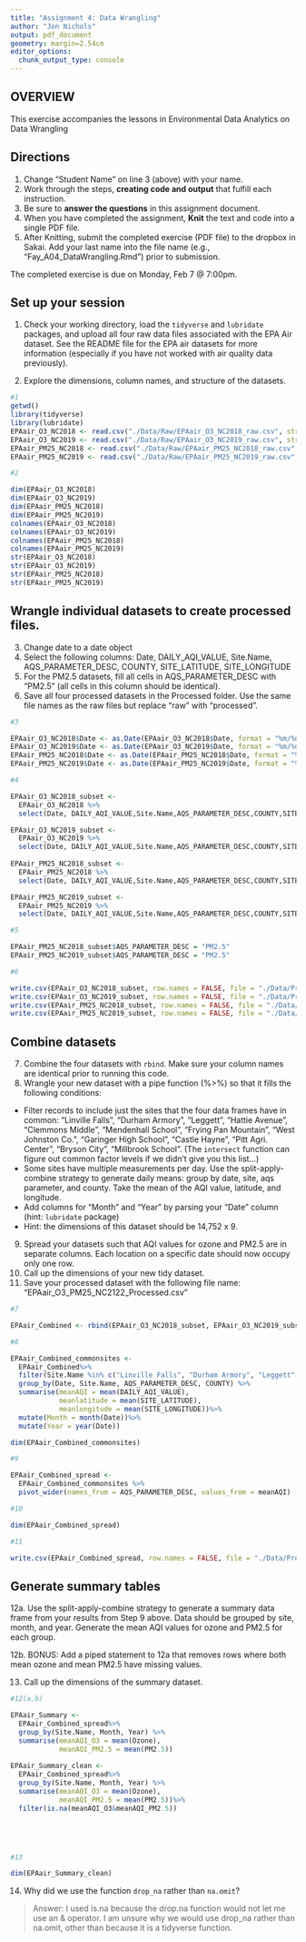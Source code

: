 ```yaml
---
title: "Assignment 4: Data Wrangling"
author: "Jon Nichols"
output: pdf_document
geometry: margin=2.54cm
editor_options: 
  chunk_output_type: console
---
```


## OVERVIEW

This exercise accompanies the lessons in Environmental Data Analytics on Data Wrangling 

## Directions
1. Change "Student Name" on line 3 (above) with your name.
2. Work through the steps, **creating code and output** that fulfill each instruction.
3. Be sure to **answer the questions** in this assignment document.
4. When you have completed the assignment, **Knit** the text and code into a single PDF file.
5. After Knitting, submit the completed exercise (PDF file) to the dropbox in Sakai. Add your last name into the file name (e.g., "Fay_A04_DataWrangling.Rmd") prior to submission.

The completed exercise is due on Monday, Feb 7 @ 7:00pm.

## Set up your session 
1. Check your working directory, load the `tidyverse` and `lubridate` packages, and upload all four raw data files associated with the EPA Air dataset. See the README file for the EPA air datasets for more information (especially if you have not worked with air quality data previously). 

2. Explore the dimensions, column names, and structure of the datasets. 

```r
#1
getwd()
library(tidyverse)
library(lubridate)
EPAair_O3_NC2018 <- read.csv("./Data/Raw/EPAair_O3_NC2018_raw.csv", stringsAsFactors = TRUE)
EPAair_O3_NC2019 <- read.csv("./Data/Raw/EPAair_O3_NC2019_raw.csv", stringsAsFactors = TRUE)
EPAair_PM25_NC2018 <- read.csv("./Data/Raw/EPAair_PM25_NC2018_raw.csv", stringsAsFactors = TRUE)
EPAair_PM25_NC2019 <- read.csv("./Data/Raw/EPAair_PM25_NC2019_raw.csv", stringsAsFactors = TRUE)

#2

dim(EPAair_O3_NC2018)
dim(EPAair_O3_NC2019)
dim(EPAair_PM25_NC2018)
dim(EPAair_PM25_NC2019)
colnames(EPAair_O3_NC2018)
colnames(EPAair_O3_NC2019)
colnames(EPAair_PM25_NC2018)
colnames(EPAair_PM25_NC2019)
str(EPAair_O3_NC2018)
str(EPAair_O3_NC2019)
str(EPAair_PM25_NC2018)
str(EPAair_PM25_NC2019)

```

## Wrangle individual datasets to create processed files.
3. Change date to a date object
4. Select the following columns: Date, DAILY_AQI_VALUE, Site.Name, AQS_PARAMETER_DESC, COUNTY, SITE_LATITUDE, SITE_LONGITUDE
5. For the PM2.5 datasets, fill all cells in AQS_PARAMETER_DESC with "PM2.5" (all cells in this column should be identical).
6. Save all four processed datasets in the Processed folder. Use the same file names as the raw files but replace "raw" with "processed".

```r
#3

EPAair_O3_NC2018$Date <- as.Date(EPAair_O3_NC2018$Date, format = "%m/%d/%Y")
EPAair_O3_NC2019$Date <- as.Date(EPAair_O3_NC2019$Date, format = "%m/%d/%Y")
EPAair_PM25_NC2018$Date <- as.Date(EPAair_PM25_NC2018$Date, format = "%m/%d/%Y")
EPAair_PM25_NC2019$Date <- as.Date(EPAair_PM25_NC2019$Date, format = "%m/%d/%Y")

#4

EPAair_O3_NC2018_subset <- 
  EPAair_O3_NC2018 %>%
  select(Date, DAILY_AQI_VALUE,Site.Name,AQS_PARAMETER_DESC,COUNTY,SITE_LATITUDE,SITE_LONGITUDE)

EPAair_O3_NC2019_subset <- 
  EPAair_O3_NC2019 %>%
  select(Date, DAILY_AQI_VALUE,Site.Name,AQS_PARAMETER_DESC,COUNTY,SITE_LATITUDE,SITE_LONGITUDE)
  
EPAair_PM25_NC2018_subset <- 
  EPAair_PM25_NC2018 %>%
  select(Date, DAILY_AQI_VALUE,Site.Name,AQS_PARAMETER_DESC,COUNTY,SITE_LATITUDE,SITE_LONGITUDE)

EPAair_PM25_NC2019_subset <- 
  EPAair_PM25_NC2019 %>%
  select(Date, DAILY_AQI_VALUE,Site.Name,AQS_PARAMETER_DESC,COUNTY,SITE_LATITUDE,SITE_LONGITUDE)

#5

EPAair_PM25_NC2018_subset$AQS_PARAMETER_DESC = "PM2.5"
EPAair_PM25_NC2019_subset$AQS_PARAMETER_DESC = "PM2.5"

#6

write.csv(EPAair_O3_NC2018_subset, row.names = FALSE, file = "./Data/Processed/EPAair_03_NC2018_processed.csv")
write.csv(EPAair_O3_NC2019_subset, row.names = FALSE, file = "./Data/Processed/EPAair_03_NC2019_processed.csv")
write.csv(EPAair_PM25_NC2018_subset, row.names = FALSE, file = "./Data/Processed/EPAair_PM25_NC2018_processed.csv")
write.csv(EPAair_PM25_NC2019_subset, row.names = FALSE, file = "./Data/Processed/EPAair_PM25_NC2019_processed.csv")

```


## Combine datasets
7. Combine the four datasets with `rbind`. Make sure your column names are identical prior to running this code. 
8. Wrangle your new dataset with a pipe function (%>%) so that it fills the following conditions: 

* Filter records to include just the sites that the four data frames have in common: "Linville Falls", "Durham Armory", "Leggett", "Hattie Avenue", "Clemmons Middle", "Mendenhall School", "Frying Pan Mountain", "West Johnston Co.", "Garinger High School", "Castle Hayne", "Pitt Agri. Center", "Bryson City", "Millbrook School". (The `intersect` function can figure out common factor levels if we didn't give you this list...)
* Some sites have multiple measurements per day. Use the split-apply-combine strategy to generate daily means: group by date, site, aqs parameter, and county. Take the mean of the AQI value, latitude, and longitude.
* Add columns for "Month" and "Year" by parsing your "Date" column (hint: `lubridate` package)
* Hint: the dimensions of this dataset should be 14,752 x 9.

9. Spread your datasets such that AQI values for ozone and PM2.5 are in separate columns. Each location on a specific date should now occupy only one row.
10. Call up the dimensions of your new tidy dataset.
11. Save your processed dataset with the following file name: "EPAair_O3_PM25_NC2122_Processed.csv"

```r
#7

EPAair_Combined <- rbind(EPAair_O3_NC2018_subset, EPAair_O3_NC2019_subset, EPAair_PM25_NC2018_subset, EPAair_PM25_NC2019_subset) 

#8

EPAair_Combined_commonsites <- 
  EPAair_Combined%>%
  filter(Site.Name %in% c("Linville Falls", "Durham Armory", "Leggett", "Hattie Avenue", "Clemmons Middle", "Mendenhall School", "Frying Pan Mountain", "West Johnston Co.", "Garinger High School", "Castle Hayne", "Pitt Agri. Center", "Bryson City", "Millbrook School"))%>%
  group_by(Date, Site.Name, AQS_PARAMETER_DESC, COUNTY) %>%
  summarise(meanAQI = mean(DAILY_AQI_VALUE), 
            meanlatitude = mean(SITE_LATITUDE), 
            meanlongitude = mean(SITE_LONGITUDE))%>%
  mutate(Month = month(Date))%>%
  mutate(Year = year(Date))

dim(EPAair_Combined_commonsites)

#9

EPAair_Combined_spread <- 
  EPAair_Combined_commonsites %>%
  pivot_wider(names_from = AQS_PARAMETER_DESC, values_from = meanAQI)

#10

dim(EPAair_Combined_spread)

#11

write.csv(EPAair_Combined_spread, row.names = FALSE, file = "./Data/Processed/EPAair_O3_PM25_NC2122_Processed.csv")


```


## Generate summary tables
12a. Use the split-apply-combine strategy to generate a summary data frame from your results from Step 9 above. Data should be grouped by site, month, and year. Generate the mean AQI values for ozone and PM2.5 for each group. 

12b. BONUS: Add a piped statement to 12a that removes rows where both mean ozone and mean PM2.5 have missing values. 

13. Call up the dimensions of the summary dataset.


```r
#12(a,b)

EPAair_Summary <- 
  EPAair_Combined_spread%>%
  group_by(Site.Name, Month, Year) %>%
  summarise(meanAQI_O3 = mean(Ozone), 
            meanAQI_PM2.5 = mean(PM2.5))
  
EPAair_Summary_clean <- 
  EPAair_Combined_spread%>%
  group_by(Site.Name, Month, Year) %>%
  summarise(meanAQI_O3 = mean(Ozone), 
            meanAQI_PM2.5 = mean(PM2.5))%>%
  filter(is.na(meanAQI_O3&meanAQI_PM2.5))



 

#13

dim(EPAair_Summary_clean)

```

14. Why did we use the function `drop_na` rather than `na.omit`?

> Answer: I used is.na because the drop.na function would not let me use an & operator. I am unsure why we would use drop_na rather than na.omit, other than because it is a tidyverse function. 
